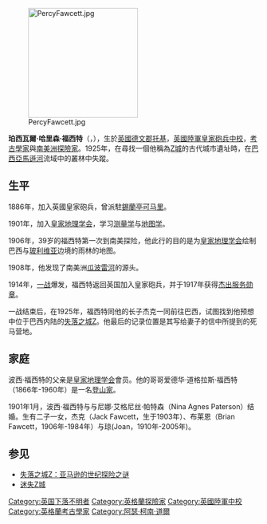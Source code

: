 [[File:PercyFawcett.jpg|220px]]

'''珀西瓦爾·哈里森·福西特'''（{{lang-en|Percival Harrison Fawcett}}，{{bd|1867年|8月8日|1925年||catIdx=Fawcett, Percy}}），生於[[英國|英國]][[德文郡|德文郡]][[托基|托基]]，[[英國陸軍|英國陸軍]][[英國皇家砲兵|皇家砲兵]][[中校|中校]]，[[考古學家|考古學家]]與[[南美洲|南美洲]][[探險家|探險家]]。1925年，在尋找一個他稱為[[失落之城Z|Z城]]的古代城市遺址時，在[[巴西|巴西]][[亞馬遜河|亞馬遜河]]流域中的叢林中失蹤。

==生平==
1886年，加入英國皇家砲兵，曾派駐[[錫蘭|錫蘭]][[亭可马里|亭可马里]]。

1901年，加入[[皇家地理学会|皇家地理学会]]，学习[[测量学|测量学]]与[[地图学|地图学]]。

1906年，39岁的福西特第一次到南美探险，他此行的目的是为[[皇家地理学会|皇家地理学会]]绘制巴西与[[玻利维亚|玻利维亚]]边境的雨林的地图。

1908年，他发现了南美洲[[瓜波雷河|瓜波雷河]]的源头。

1914年，[[一战|一战]]爆发，福西特返回英国加入皇家砲兵，并于1917年获得[[杰出服务勋章|杰出服务勋章]]。

一战结束后，在1925年，福西特同他的长子杰克一同前往巴西，试图找到他预想中位于巴西内陆的[[失落之城Z|失落之城Z]]。他最后的记录位置是其写给妻子的信中所提到的死马营地。

==家庭==
波西·福西特的父亲是[[皇家地理学会|皇家地理学会]]會员。他的哥哥爱德华·道格拉斯·福西特（1866年-1960年）是一名[[登山家|登山家]]。

1901年1月，波西·福西特与与尼娜·艾格尼丝·帕特森（Nina Agnes Paterson）结婚。生有二子一女，杰克（Jack Fawcett，生于1903年）、布莱恩（Brian Fawcett，1906年-1984年）与琼(Joan，1910年-2005年)。

==参见==
*[[失落之城Z：亚马逊的世纪探险之谜|失落之城Z：亚马逊的世纪探险之谜]]
*[[迷失Z城|迷失Z城]]
 
{{Authority control}}
{{DEFAULTSORT:Fawcett, Percy}}
[[Category:英国下落不明者|Category:英国下落不明者]]
[[Category:英格蘭探險家|Category:英格蘭探險家]]
[[Category:英國陸軍中校|Category:英國陸軍中校]]
[[Category:英格蘭考古學家|Category:英格蘭考古學家]]
[[Category:阿瑟·柯南·道爾|Category:阿瑟·柯南·道爾]]